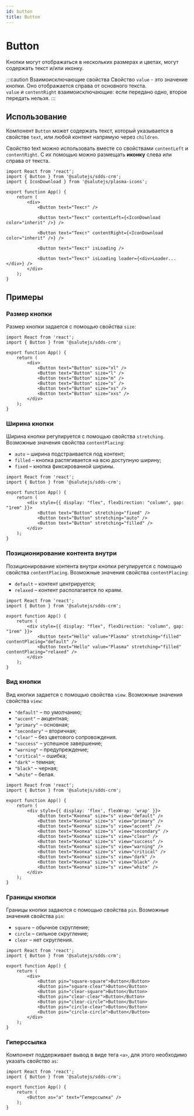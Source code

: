 ```yaml
---
id: button
title: Button
---
```



# Button
Кнопки могут отображаться в нескольких размерах и цветах, могут содержать текст и/или иконку.

<Description name="Button" />
<PropsTable name="Button" />

:::caution Взаимоисключающие свойства
Свойство `value` - это значение кнопки. Оно отображается справа от основного текста.<br/>
`value` и `contentRight` взаимоисключающие: если передано одно, второе передать нельзя.
:::

## Использование
Компонент `Button` может содержать текст, который указывается в
свойстве `text`, или любой контент напрямую через `children`.

Свойство text можно использовать вместе со свойствами `contentLeft` и `contentRight`.
С их помощью можно размещать **иконку** слева или справа от текста.

```tsx live
import React from 'react';
import { Button } from '@salutejs/sdds-crm';
import { IconDownload } from '@salutejs/plasma-icons';

export function App() {
    return (
        <div>
            <Button text="Текст" />

            <Button text="Текст" contentLeft={<IconDownload color="inherit" />} />

            <Button text="Текст" contentRight={<IconDownload color="inherit" />} />

            <Button text="Текст" isLoading />

            <Button text="Текст" isLoading loader={<div>Loader...</div>} />
        </div>
    );
}
```

## Примеры

### Размер кнопки
Размер кнопки задается с помощью свойства `size`:

```tsx live
import React from 'react';
import { Button } from '@salutejs/sdds-crm';

export function App() {
    return (
        <div>
            <Button text="Button" size="xl" />
            <Button text="Button" size="l" />
            <Button text="Button" size="m" />
            <Button text="Button" size="s" />
            <Button text="Button" size="xs" />
            <Button text="Button" size="xxs" />
        </div>
    );
}
```

### Ширина кнопки
Ширина кнопки регулируется с помощью свойства `stretching`.
Возможные значения свойства `contentPlacing`:
+ `auto` – ширина подстраивается под контент;
+ `filled` – кнопка растягивается на всю доступную ширину;
+ `fixed` – кнопка фиксированной ширины.

```tsx live
import React from 'react';
import { Button } from '@salutejs/sdds-crm';

export function App() {
    return (
        <div style={{ display: "flex", flexDirection: "column", gap: "1rem" }}>
            <Button text="Button" stretching="fixed" />
            <Button text="Button" stretching="auto" />
            <Button text="Button" stretching="filled" />
        </div>
    );
}
```

### Позиционирование контента внутри
Позиционирование контента внутри кнопки регулируется с помощью свойства `contentPlacing`.
Возможные значения свойства `contentPlacing`:
+ `default` – контент центрируется;
+ `relaxed` – контент располагается по краям.

```tsx live
import React from 'react';
import { Button } from '@salutejs/sdds-crm';

export function App() {
    return (
        <div style={{ display: "flex", flexDirection: "column", gap: "1rem" }}>
            <Button text="Hello" value="Plasma" stretching="filled" contentPlacing="default" />
            <Button text="Hello" value="Plasma" stretching="filled" contentPlacing="relaxed" />
        </div>
    );
}
```

### Вид кнопки
Вид кнопки задается с помощью свойства `view`. Возможные значения свойства `view`:
+ `"default"` – по умолчанию;
+ `"accent"` – акцентная;
+ `"primary"` – основная;
+ `"secondary"` – вторичная;
+ `"clear"` – без цветового сопровождения.
+ `"success"` – успешное завершение;
+ `"warning"` – предупреждение;
+ `"critical"` – ошибка;
+ `"dark"` – темная;
+ `"black"` – черная;
+ `"white"` – белая.

```tsx live
import React from 'react';
import { Button } from '@salutejs/sdds-crm';

export function App() {
    return (
        <div style={{ display: 'flex', flexWrap: 'wrap' }}>
            <Button text="Кнопка" size="s" view="default" />
            <Button text="Кнопка" size="s" view="primary" />
            <Button text="Кнопка" size="s" view="accent" />
            <Button text="Кнопка" size="s" view="secondary" />
            <Button text="Кнопка" size="s" view="clear" />
            <Button text="Кнопка" size="s" view="success" />
            <Button text="Кнопка" size="s" view="warning" />
            <Button text="Кнопка" size="s" view="critical" />
            <Button text="Кнопка" size="s" view="dark" />
            <Button text="Кнопка" size="s" view="black" />
            <Button text="Кнопка" size="s" view="white" />
        </div>
    );
}
```

### Границы кнопки
Границы кнопки задаются с помощью свойства `pin`. Возможные значения свойства `pin`:
+ `square` – обычное скругление;
+ `circle` – сильное скругление;
+ `clear` – нет скругления.

```tsx live
import React from 'react';
import { Button } from '@salutejs/sdds-crm';

export function App() {
    return (
        <div>
            <Button pin="square-square">Button</Button>
            <Button pin="square-clear">Button</Button>
            <Button pin="clear-square">Button</Button>
            <Button pin="clear-clear">Button</Button>
            <Button pin="clear-circle">Button</Button>
            <Button pin="circle-clear">Button</Button>
            <Button pin="circle-circle">Button</Button>
        </div>
    );
}
```

### Гиперссылка
Компонент поддерживает вывод в виде тега `<a>`, для этого необходимо указать свойство `as`:

```tsx live
import React from 'react';
import { Button } from '@salutejs/sdds-crm';

export function App() {
    return (
        <Button as="a" text="Гиперссылка" />
    );
}
```
